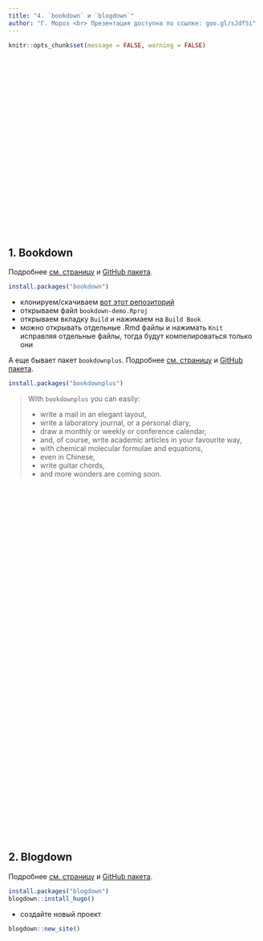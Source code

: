 ```yaml
---
title: "4. `bookdown` и `blogdown`"
author: "Г. Мороз <br> Презентация доступна по ссылке: goo.gl/sJdfSi"
---
```


```r
knitr::opts_chunk$set(message = FALSE, warning = FALSE)
```

<style>
.parallax {
    /* The image used */
    background-image: url("bookdown.png");

    /* Set a specific height */
    min-height: 350px; 

    /* Create the parallax scrolling effect */
    background-attachment: fixed;
    background-position: center;
    background-repeat: no-repeat;
    background-size: auto;
}
.parallax2 {
    /* The image used */
    background-image: url("blogdown.png");

    /* Set a specific height */
    min-height: 350px; 

    /* Create the parallax scrolling effect */
    background-attachment: fixed;
    background-position: center;
    background-repeat: no-repeat;
    background-size: auto;
}
</style>

<div class="parallax"></div>

## 1. Bookdown
Подробнее [см. страницу](https://bookdown.org/) и [GitHub пакета](https://github.com/rstudio/bookdown).

```r
install.packages("bookdown")
```


* клонируем/скачиваем [вот этот репозиторий](https://github.com/rstudio/bookdown-demo)
* открываем файл `bookdown-demo.Rproj`
* открываем вкладку `Build` и нажимаем на `Build Book`
* можно открывать отдельные .Rmd файлы и нажимать `Knit` исправляя отдельные файлы, тогда будут компелироваться только они

А еще бывает пакет `bookdownplus`. Подробнее [см. страницу](https://bookdown.org/baydap/bookdownplus/) и [GitHub пакета](https://github.com/pzhaonet/bookdownplus).
```r
install.packages("bookdownplus")
```

> With `bookdownplus` you can easily:
> 
> * write a mail in an elegant layout,
> * write a laboratory journal, or a personal diary,
> * draw a monthly or weekly or conference calendar,
> * and, of course, write academic articles in your favourite way,
> * with chemical molecular formulae and equations,
> * even in Chinese,
> * write guitar chords,
> * and more wonders are coming soon.

<div class="parallax"></div>
<div class="parallax2"></div>

## 2. Blogdown
Подробнее [см. страницу](https://bookdown.org/yihui/blogdown/) и [GitHub пакета](https://github.com/rstudio/blogdown).

```r
install.packages("blogdown")
blogdown::install_hugo()
```

* создайте новый проект

```r
blogdown::new_site()
```

<div class="parallax2"></div>